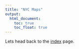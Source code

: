 ```yaml
---
title: "NYC Maps"
output: 
  html_document:
    toc: true
    toc_float: true
---
```



Lets head back to the [index](index.html) page.